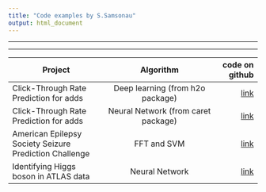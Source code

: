 ```yaml
---
title: "Code examples by S.Samsonau"
output: html_document
---
```


***
***


| Project        | Algorithm           | code on github  |
| ------------- |:-------------:| -----:|
| Click-Through Rate Prediction for adds      | Deep learning (from h2o package) | [link](https://github.com/ssamsonau/ClickThrough/tree/h2o) |
| Click-Through Rate Prediction for adds      | Neural Network (from caret package)      |   [link](https://github.com/ssamsonau/ClickThrough/tree/caret) |
| American Epilepsy Society Seizure Prediction Challenge | FFT and SVM | [link](https://github.com/ssamsonau/K_Epil) |
|Identifying Higgs boson in ATLAS data| Neural Network | [link](https://github.com/ssamsonau/K_Higgs)|